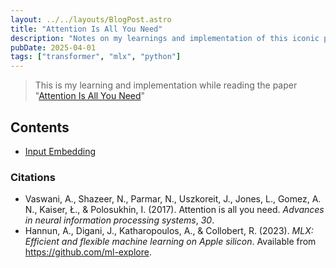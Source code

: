 ```yaml
---
layout: ../../layouts/BlogPost.astro
title: "Attention Is All You Need"
description: "Notes on my learnings and implementation of this iconic paper from scratch"
pubDate: 2025-04-01
tags: ["transformer", "mlx", "python"]
---
```


> This is my learning and implementation while reading the paper "[Attention Is All You Need](https://arxiv.org/abs/1706.03762)"

## Contents
- [Input Embedding](./attention-is-all-you-need/input_embedding)

### Citations
- Vaswani, A., Shazeer, N., Parmar, N., Uszkoreit, J., Jones, L., Gomez, A. N., Kaiser, Ł., & Polosukhin, I. (2017). Attention is all you need. *Advances in neural information processing systems*, *30*.
- Hannun, A., Digani, J., Katharopoulos, A., & Collobert, R. (2023). *MLX: Efficient and flexible machine learning on Apple silicon*. Available from https://github.com/ml-explore.
